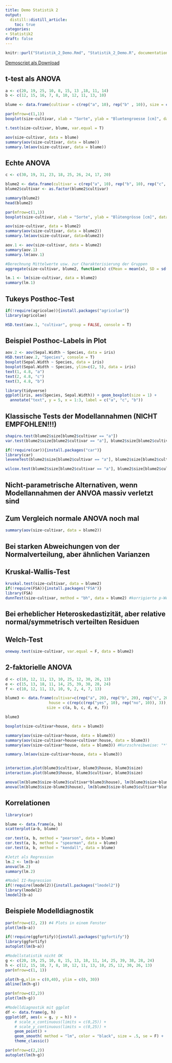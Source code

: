 ```yaml
---
title: Demo Statistik 2
output: 
  distill::distill_article:
    toc: true
categories:
- Statistik2
draft: false
---
```


```r
knitr::purl("Statistik_2_Demo.Rmd", "Statistik_2_Demo.R", documentation = 0)
```


[Demoscript als Download](Statistik_2_Demo.R)

## t-test als ANOVA 

```r
a <- c(20, 19, 25, 10, 8, 15, 13 ,18, 11, 14)
b <- c(12, 15, 16, 7, 8, 10, 12, 11, 13, 10)

blume <- data.frame(cultivar = c(rep("a", 10), rep("b" , 10)), size = c(a, b))

par(mfrow=c(1,1))
boxplot(size~cultivar, xlab = "Sorte", ylab = "Bluetengroesse [cm]", data=blume)

t.test(size~cultivar, blume, var.equal = T)

aov(size~cultivar, data = blume)
summary(aov(size~cultivar, data = blume))
summary.lm(aov(size~cultivar, data = blume))
```


## Echte ANOVA

```r
c <- c(30, 19, 31, 23, 18, 25, 26, 24, 17, 20)

blume2 <- data.frame(cultivar = c(rep("a", 10), rep("b", 10), rep("c", 10)), size=c(a, b, c))
blume2$cultivar <- as.factor(blume2$cultivar)

summary(blume2)             
head(blume2)

par(mfrow=c(1,1))
boxplot(size~cultivar, xlab = "Sorte", ylab = "Blütengrösse [cm]", data = blume2)

aov(size~cultivar, data = blume2)
summary(aov(size~cultivar, data = blume2))
summary.lm(aov(size~cultivar, data=blume2))

aov.1 <- aov(size~cultivar, data = blume2)
summary(aov.1)
summary.lm(aov.1)

#Berechnung Mittelwerte usw. zur Charakterisierung der Gruppen
aggregate(size~cultivar, blume2, function(x) c(Mean = mean(x), SD = sd(x), Min = min(x), Max=max(x)))

lm.1 <- lm(size~cultivar, data = blume2)
summary(lm.1)
```


## Tukeys Posthoc-Test

```r
if(!require(agricolae)){install.packages("agricolae")}
library(agricolae)

HSD.test(aov.1, "cultivar", group = FALSE, console = T)
```


## Beispiel Posthoc-Labels in Plot

```r
aov.2 <- aov(Sepal.Width ~ Species, data = iris)
HSD.test(aov.2, "Species", console = T)
boxplot(Sepal.Width ~ Species, data = iris)
boxplot(Sepal.Width ~ Species, ylim=c(2, 5), data = iris)
text(1, 4.8, "a")
text(2, 4.8, "c")
text(3, 4.8, "b")

library(tidyverse)
ggplot(iris, aes(Species, Sepal.Width)) + geom_boxplot(size = 1) +
  annotate("text", y = 5, x = 1:3, label = c("a", "c", "b"))
```


## Klassische Tests der Modellannahmen (NICHT EMPFOHLEN!!!) 

```r
shapiro.test(blume2$size[blume2$cultivar == "a"])
var.test(blume2$size[blume2$cultivar == "a"], blume2$size[blume2$cultivar == "b"])

if(!require(car)){install.packages("car")}
library(car)
leveneTest(blume2$size[blume2$cultivar == "a"], blume2$size[blume2$cultivar == "b"], center=mean)

wilcox.test(blume2$size[blume2$cultivar == "a"], blume2$size[blume2$cultivar == "b"])
```


## Nicht-parametrische Alternativen, wenn Modellannahmen der ANVOA massiv verletzt sind

## Zum Vergleich normale ANOVA noch mal

```r
summary(aov(size~cultivar, data = blume2))
```


## Bei starken Abweichungen von der Normalverteilung, aber ähnlichen Varianzen
## Kruskal-Wallis-Test

```r
kruskal.test(size~cultivar, data = blume2)
if(!require(FSA)){install.packages("FSA")} 
library(FSA)
dunnTest(size~cultivar, method = "bh", data = blume2) #korrigierte p-Werte nach Bejamini-Hochberg
```

## Bei erheblicher Heteroskedastizität, aber relative normal/symmetrisch verteilten Residuen

## Welch-Test

```r
oneway.test(size~cultivar, var.equal = F, data = blume2)
```

## 2-faktorielle ANOVA

```r
d <- c(10, 12, 11, 13, 10, 25, 12, 30, 26, 13)
e <- c(15, 13, 18, 11, 14, 25, 39, 38, 28, 24)
f <- c(10, 12, 11, 13, 10, 9, 2, 4, 7, 13)

blume3 <- data.frame(cultivar=c(rep("a", 20), rep("b", 20), rep("c", 20)),
                   house = c(rep(c(rep("yes", 10), rep("no", 10)), 3)),
                  size = c(a, b, c, d, e, f))
```
```r
blume3
```

```r
boxplot(size~cultivar+house, data = blume3)

summary(aov(size~cultivar+house, data = blume3))
summary(aov(size~cultivar+house+cultivar:house, data = blume3)) 
summary(aov(size~cultivar*house, data = blume3)) #Kurzschreibweise: "*" bedeutet, dass Interaktion zwischen cultivar und house eingeschlossen wird

summary.lm(aov(size~cultivar+house, data = blume3))


interaction.plot(blume3$cultivar, blume3$house, blume3$size)
interaction.plot(blume3$house, blume3$cultivar, blume3$size)

anova(lm(blume3$size~blume3$cultivar*blume3$house), lm(blume3$size~blume3$cultivar+blume3$house))
anova(lm(blume3$size~blume3$house), lm(blume3$size~blume3$cultivar*blume3$house))
```


## Korrelationen

```r
library(car)

blume <- data.frame(a, b)
scatterplot(a~b, blume)

cor.test(a, b, method = "pearson", data = blume)
cor.test(a, b, method = "spearman", data = blume)
cor.test(a, b, method = "kendall", data = blume) 

#Jetzt als Regression
lm.2 <- lm(b~a)
anova(lm.2)
summary(lm.2)

#Model II-Regression
if(!require(lmodel2)){install.packages("lmodel2")} 
library(lmodel2)
lmodel2(b~a)
```

## Beispiele Modelldiagnostik

```r
par(mfrow=c(2, 2)) #4 Plots in einem Fenster
plot(lm(b~a))

if(!require(ggfortify)){install.packages("ggfortify")}
library(ggfortify)
autoplot(lm(b~a))

#Modellstatistik nicht OK
g <- c(20, 19, 25, 10, 8, 15, 13, 18, 11, 14, 25, 39, 38, 28, 24)
h <- c(12, 15, 10, 7, 8, 10, 12, 11, 13, 10, 25, 12, 30, 26, 13)
par(mfrow=c(1, 1))

plot(h~g,xlim = c(0,40), ylim = c(0, 30))
abline(lm(h~g))

par(mfrow=c(2,2))
plot(lm(h~g))

#Modelldiagnostik mit ggplot
df <- data.frame(g, h)
ggplot(df, aes(x = g, y = h)) + 
    # scale_x_continuous(limits = c(0,25)) +
    # scale_y_continuous(limits = c(0,25)) +
    geom_point() +
    geom_smooth( method = "lm", color = "black", size = .5, se = F) + 
    theme_classic()

par(mfrow=c(2,2))
autoplot(lm(h~g))
```
